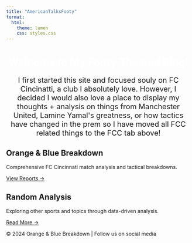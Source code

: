 ```yaml
---
title: "AmericanTalksFooty"
format:
  html:
    theme: lumen
    css: styles.css
---
```


```{=html}
<div class="hero-section">
  <h1 style="text-align: center; color: #FFFFFF;">Welcome to My Footy Themed Blog!</h1>
  <p style="text-align: center; font-size: 20px; max-width: 800px; margin: 20px auto;">
    I first started this site and focused souly on FC Cincinatti, a club I absolutely love. However, I decided I would also love a place to display my thoughts + analysis on things from Manchester United, Lamine Yamal's greatness, or how tactics have changed in the prem so I have moved all FCC related things to the FCC tab above!</strong>
  </p>
</div>

<div class="grid-container">
  <!-- FC Cincinnati Card -->
  <div class="card">
    <div class="card-header"></div>
    <div class="card-body">
      <h2 class="card-title">Orange & Blue Breakdown</h2>
      <div class="card-content">
        <p>Comprehensive FC Cincinnati match analysis and tactical breakdowns.</p>
        <a href="reports.html" class="btn">View Reports →</a>
      </div>
    </div>
  </div>

  <!-- Random Analysis Card -->
  <div class="card">
    <div class="card-header"></div>
    <div class="card-body">
      <h2 class="card-title">Random Analysis</h2>
      <div class="card-content">
        <p>Exploring other sports and topics through data-driven analysis.</p>
        <a href="random.html" class="btn">Read More →</a>
      </div>
    </div>
  </div>
</div>
```

<footer>
  <p>© 2024 Orange & Blue Breakdown | Follow us on social media</p>
</footer>